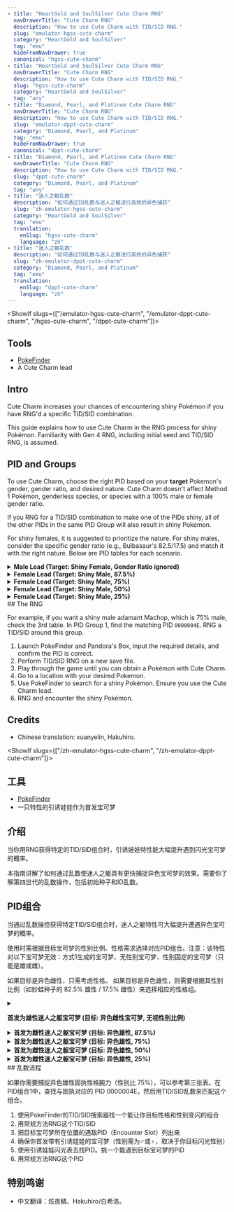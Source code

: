 ```yaml
---
- title: "HeartGold and SoulSilver Cute Charm RNG"
  navDrawerTitle: "Cute Charm RNG"
  description: "How to use Cute Charm with TID/SID RNG."
  slug: "emulator-hgss-cute-charm"
  category: "HeartGold and SoulSilver"
  tag: "emu"
  hideFromNavDrawer: true
  canonical: "hgss-cute-charm"
- title: "HeartGold and SoulSilver Cute Charm RNG"
  navDrawerTitle: "Cute Charm RNG"
  description: "How to use Cute Charm with TID/SID RNG."
  slug: "hgss-cute-charm"
  category: "HeartGold and SoulSilver"
  tag: "any"
- title: "Diamond, Pearl, and Platinum Cute Charm RNG"
  navDrawerTitle: "Cute Charm RNG"
  description: "How to use Cute Charm with TID/SID RNG."
  slug: "emulator-dppt-cute-charm"
  category: "Diamond, Pearl, and Platinum"
  tag: "emu"
  hideFromNavDrawer: true
  canonical: "dppt-cute-charm"
- title: "Diamond, Pearl, and Platinum Cute Charm RNG"
  navDrawerTitle: "Cute Charm RNG"
  description: "How to use Cute Charm with TID/SID RNG."
  slug: "dppt-cute-charm"
  category: "Diamond, Pearl, and Platinum"
  tag: "any"
- title: "迷人之躯乱数"
  description: "如何通过ID乱数与迷人之躯进行高效的异色捕获"
  slug: "zh-emulator-hgss-cute-charm"
  category: "HeartGold and SoulSilver"
  tag: "emu"
  translation:
    enSlug: "hgss-cute-charm"
    language: "zh"
- title: "迷人之躯乱数"
  description: "如何通过ID乱数与迷人之躯进行高效的异色捕获"
  slug: "zh-emulator-dppt-cute-charm"
  category: "Diamond, Pearl, and Platinum"
  tag: "emu"
  translation:
    enSlug: "dppt-cute-charm"
    language: "zh"
---
```


<ShowIf slugs={["/emulator-hgss-cute-charm", "/emulator-dppt-cute-charm", "/hgss-cute-charm", "/dppt-cute-charm"]}>

## Tools

- [PokeFinder](/pokefinder)
- A Cute Charm lead

## Intro

Cute Charm increases your chances of encountering shiny Pokémon if you have RNG'd a specific TID/SID combination.

This guide explains how to use Cute Charm in the RNG process for shiny Pokémon. Familiarity with Gen 4 RNG, including initial seed and TID/SID RNG, is assumed.

## PID and Groups

To use Cute Charm, choose the right PID based on your **target** Pokemon's gender, gender ratio, and desired nature. Cute Charm doesn't affect Method 1 Pokémon, genderless species, or species with a 100% male or female gender ratio.

If you RNG for a TID/SID combination to make one of the PIDs shiny, all of the other PIDs in the same PID Group will also result in shiny Pokemon.

For shiny females, it is suggested to prioritize the nature. For shiny males, consider the specific gender ratio (e.g., Bulbasaur's 82.5/17.5) and match it with the right nature. Below are PID tables for each scenario.

<details>
  <summary><b>Male Lead (Target: Shiny Female, Gender Ratio ignored)</b></summary>

| PID Group 1      | PID Group 2      | PID Group 3      | PID Group 4     |
| ---------------- | ---------------- | ---------------- | --------------- |
| 00000000 Hardy   | 00000008 Impish  | 00000010 Mild    | 00000018 Quirky |
| 00000001 Lonely  | 00000009 Lax     | 00000011 Quiet   |                 |
| 00000002 Brave   | 0000000A Timid   | 00000012 Bashful |                 |
| 00000003 Adamant | 0000000B Hasty   | 00000013 Rash    |                 |
| 00000004 Naughty | 0000000C Serious | 00000014 Calm    |                 |
| 00000005 Bold    | 0000000D Jolly   | 00000015 Gentle  |                 |
| 00000006 Docile  | 0000000E Naive   | 00000016 Sassy   |                 |
| 00000007 Relaxed | 0000000F Modest  | 00000017 Careful |                 |

</details>

<details>
<summary><b>Female Lead (Target: Shiny Male, 87.5%)</b></summary>

| PID Group 1      | PID Group 2      | PID Group 3      | PID Group 4      |
| ---------------- | ---------------- | ---------------- | ---------------- |
| 00000032 Hardy   | 00000038 Docile  | 00000040 Naive   | 00000048 Sassy   |
| 00000033 Lonely  | 00000039 Relaxed | 00000041 Modest  | 00000049 Careful |
| 00000034 Brave   | 0000003A Impish  | 00000042 Mild    | 0000004A Quirky  |
| 00000035 Adamant | 0000003B Lax     | 00000043 Quiet   |                  |
| 00000036 Naughty | 0000003C Timid   | 00000044 Bashful |                  |
| 00000037 Bold    | 0000003D Hasty   | 00000045 Rash    |                  |
|                  | 0000003E Serious | 00000046 Calm    |                  |
|                  | 0000003F Jolly   | 00000047 Gentle  |                  |

</details>

<details>
<summary><b>Female Lead (Target: Shiny Male, 75%)</b></summary>

| PID Group 1      | PID Group 2      | PID Group 3      | PID Group 4      |
| ---------------- | ---------------- | ---------------- | ---------------- |
| 0000004B Hardy   | 00000050 Bold    | 00000058 Jolly   | 00000060 Gentle  |
| 0000004C Lonely  | 00000051 Docile  | 00000059 Naive   | 00000061 Sassy   |
| 0000004D Brave   | 00000052 Relaxed | 0000005A Modest  | 00000062 Careful |
| 0000004E Adamant | 00000053 Impish  | 0000005B Mild    | 00000063 Quirky  |
| 0000004F Naughty | 00000054 Lax     | 0000005C Quiet   |                  |
|                  | 00000055 Timid   | 0000005D Bashful |                  |
|                  | 00000056 Hasty   | 0000005E Rash    |                  |
|                  | 00000057 Serious | 0000005F Calm    |                  |

</details>

<details>
<summary><b>Female Lead (Target: Shiny Male, 50%)</b></summary>

| PID Group 1     | PID Group 2      | PID Group 3      | PID Group 4      |
| --------------- | ---------------- | ---------------- | ---------------- |
| 00000096 Hardy  | 00000098 Brave   | 000000A0 Timid   | 000000A8 Bashful |
| 00000097 Lonely | 00000099 Adamant | 000000A1 Hasty   | 000000A9 Rash    |
|                 | 0000009A Naughty | 000000A2 Serious | 000000AA Calm    |
|                 | 0000009B Bold    | 000000A3 Jolly   | 000000AB Gentle  |
|                 | 0000009C Docile  | 000000A4 Naive   | 000000AC Sassy   |
|                 | 0000009D Relaxed | 000000A5 Modest  | 000000AD Careful |
|                 | 0000009E Impish  | 000000A6 Mild    | 000000AE Quirky  |
|                 | 0000009F Lax     | 000000A7 Quiet   |                  |

</details>

<details>
<summary><b>Female Lead (Target: Shiny Male, 25%)</b></summary>

| PID Group 1      | PID Group 2      | PID Group 3      | PID Group 4     |
| ---------------- | ---------------- | ---------------- | --------------- |
| 000000C8 Hardy   | 000000D0 Impish  | 000000D8 Mild    | 000000E0 Quirky |
| 000000C9 Lonely  | 000000D1 Lax     | 000000D9 Quiet   |                 |
| 000000CA Brave   | 000000D2 Timid   | 000000DA Bashful |                 |
| 000000CB Adamant | 000000D3 Hasty   | 000000DB Rash    |                 |
| 000000CC Naughty | 000000D4 Serious | 000000DC Calm    |                 |
| 000000CD Bold    | 000000D5 Jolly   | 000000DD Gentle  |                 |
| 000000CE Docile  | 000000D6 Naive   | 000000DE Sassy   |                 |
| 000000CF Relaxed | 000000D7 Modest  | 000000DF Careful |                 |

</details>
## The RNG

For example, if you want a shiny male adamant Machop, which is 75% male, check the 3rd table. In PID Group 1, find the matching PID `0000004E`. RNG a TID/SID around this group.

1. Launch PokeFinder and Pandora's Box, input the required details, and confirm the PID is correct.
2. Perform TID/SID RNG on a new save file.
3. Play through the game until you can obtain a Pokémon with Cute Charm.
4. Go to a location with your desired Pokemon.
5. Use PokeFinder to search for a shiny Pokémon. Ensure you use the Cute Charm lead.
6. RNG and encounter the shiny Pokémon.

## Credits

- Chinese translation: xuanyelin, Hakuhiro.

</ShowIf>

<ShowIf slugs={["/zh-emulator-hgss-cute-charm", "/zh-emulator-dppt-cute-charm"]}>

## 工具

- [PokeFinder](/pokefinder)
- 一只特性的引诱娃娃作为首发宝可梦

## 介绍

当你用RNG获得特定的TID/SID组合时，引诱娃娃特性能大幅提升遇到闪光宝可梦的概率。

本指南讲解了如何通过乱数使迷人之躯具有更快捕捉异色宝可梦的效果。需要你了解第四世代的乱数操作，包括初始种子和ID乱数。

## PID组合

当通过乱数操控获得特定TID/SID组合时，迷人之躯特性可大幅提升遭遇异色宝可梦的概率。

使用时需根据目标宝可梦的性别比例、性格需求选择对应PID组合。注意：该特性对以下宝可梦无效：方式1生成的宝可梦、无性别宝可梦、性别固定的宝可梦（只能是雄或雌）。

如果目标是异色雌性，只需考虑性格。 如果目标是异色雄性，则需要根据其性别比例（如妙蛙种子的 82.5% 雄性 / 17.5% 雌性）来选择相应的性格组。

<details>
<summary><b>

首发为雄性迷人之躯宝可梦 (目标: 异色雌性宝可梦, 无视性别比例)

</b></summary>

| PID Group 1     | PID Group 2   | PID Group 3     | PID Group 4   |
| --------------- | ------------- | --------------- | ------------- |
| 00000000 勤奋   | 00000008 淘气 | 00000010 慢吞吞 | 00000018 浮躁 |
| 00000001 怕寂寞 | 00000009 乐天 | 00000011 冷静   |               |
| 00000002 勇敢   | 0000000A 胆小 | 00000012 害羞   |               |
| 00000003 固执   | 0000000B 急躁 | 00000013 马虎   |               |
| 00000004 顽皮   | 0000000C 认真 | 00000014 温和   |               |
| 00000005 大胆   | 0000000D 爽朗 | 00000015 温顺   |               |
| 00000006 坦率   | 0000000E 天真 | 00000016 自大   |               |
| 00000007 悠闲   | 0000000F 内敛 | 00000017 慎重   |               |

</details>

<details>
<summary><b>首发为雌性迷人之躯宝可梦 (目标: 异色雄性, 87.5%)</b></summary>

| PID Group 1     | PID Group 2   | PID Group 3     | PID Group 4   |
| --------------- | ------------- | --------------- | ------------- |
| 00000032 勤奋   | 00000038 坦率 | 00000040 天真   | 00000048 自大 |
| 00000033 怕寂寞 | 00000039 悠闲 | 00000041 内敛   | 00000049 慎重 |
| 00000034 勇敢   | 0000003A 淘气 | 00000042 慢吞吞 | 0000004A 浮躁 |
| 00000035 固执   | 0000003B 乐天 | 00000043 冷静   |               |
| 00000036 顽皮   | 0000003C 胆小 | 00000044 害羞   |               |
| 00000037 大胆   | 0000003D 急躁 | 00000045 马虎   |               |
|                 | 0000003E 认真 | 00000046 温和   |               |
|                 | 0000003F 爽朗 | 00000047 温顺   |               |

</details>
<details>
<summary><b>首发为雌性迷人之躯宝可梦 (目标: 异色雄性, 75%)</b></summary>

| PID Group 1     | PID Group 2   | PID Group 3     | PID Group 4   |
| --------------- | ------------- | --------------- | ------------- |
| 0000004B 勤奋   | 00000050 大胆 | 00000058 爽朗   | 00000060 温顺 |
| 0000004C 怕寂寞 | 00000051 坦率 | 00000059 天真   | 00000061 自大 |
| 0000004D 勇敢   | 00000052 悠闲 | 0000005A 内敛   | 00000062 慎重 |
| 0000004E 固执   | 00000053 淘气 | 0000005B 慢吞吞 | 00000063 浮躁 |
| 0000004F 顽皮   | 00000054 乐天 | 0000005C 冷静   |               |
|                 | 00000055 胆小 | 0000005D 害羞   |               |
|                 | 00000056 急躁 | 0000005E 马虎   |               |
|                 | 00000057 认真 | 0000005F 温和   |               |

</details>

<details>
<summary><b>首发为雌性迷人之躯宝可梦 (目标: 异色雄性, 50%)</b></summary>

| PID 组合 1      | PID 组合 2    | PID 组合 3      | PID 组合 4    |
| --------------- | ------------- | --------------- | ------------- |
| 00000096 勤奋   | 00000098 勇敢 | 000000A0 胆小   | 000000A8 害羞 |
| 00000097 怕寂寞 | 00000099 固执 | 000000A1 急躁   | 000000A9 马虎 |
|                 | 0000009A 顽皮 | 000000A2 认真   | 000000AA 温和 |
|                 | 0000009B 大胆 | 000000A3 爽朗   | 000000AB 温顺 |
|                 | 0000009C 坦率 | 000000A4 天真   | 000000AC 自大 |
|                 | 0000009D 悠闲 | 000000A5 内敛   | 000000AD 慎重 |
|                 | 0000009E 淘气 | 000000A6 慢吞吞 | 000000AE 浮躁 |
|                 | 0000009F 乐天 | 000000A7 冷静   |               |

</details>
<details>
<summary><b>首发为雌性迷人之躯宝可梦 (目标: 异色雄性, 25%)</b></summary>

| PID 组合 1      | PID 组合 2    | PID 组合 3      | PID 组合 4    |
| --------------- | ------------- | --------------- | ------------- |
| 000000C8 勤奋   | 000000D0 淘气 | 000000D8 慢吞吞 | 000000E0 浮躁 |
| 000000C9 怕寂寞 | 000000D1 乐天 | 000000D9 冷静   |               |
| 000000CA 勇敢   | 000000D2 胆小 | 000000DA 害羞   |               |
| 000000CB 固执   | 000000D3 急躁 | 000000DB 马虎   |               |
| 000000CC 顽皮   | 000000D4 认真 | 000000DC 温和   |               |
| 000000CD 大胆   | 000000D5 爽朗 | 000000DD 温顺   |               |
| 000000CE 坦率   | 000000D6 天真 | 000000DE 自大   |               |
| 000000CF 悠闲   | 000000D7 内敛 | 000000DF 慎重   |               |

</details>
## 乱数流程

如果你需要捕捉异色雄性固执性格腕力（性别比 75%），可以参考第三张表。在PID组合1中，查找与固执对应的 PID 0000004E，然后用TID/SID乱数来匹配这个组合。

1. 使用PokeFinder的TID/SID搜索器找一个能让你目标性格和性别变闪的组合
2. 用常规方法RNG这个TID/SID
3. 把目标宝可梦所在位置的遇敌PID（Encounter Slot）列出来
4. 确保你首发带有引诱娃娃的宝可梦（性别需为♂或♀，取决于你目标闪光性别）
5. 使用引诱娃娃闪光表去找PID。挑一个能遇到目标宝可梦的PID
6. 用常规方法RNG这个PID

## 特别鸣谢

- 中文翻译：炫夜鳞、Hakuhiro/白希洛。

</ShowIf>

